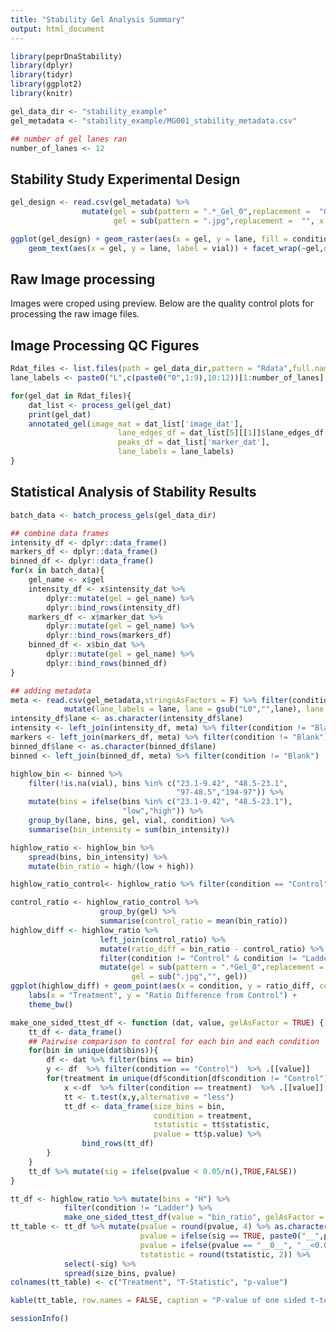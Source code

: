 ```yaml
---
title: "Stability Gel Analysis Summary"
output: html_document
---
```


```r
library(peprDnaStability)
library(dplyr)
library(tidyr)
library(ggplot2)
library(knitr)
```

<!-- 
gel_data_dir is the path to the directory the the gel image files and the Rdata files generated using the FindMarkers app
gel_metadata is the path to the file with the stability study metadata file
number_of_lanes is the number of lanes used in the gels for the study

Example images, Rdata, and metadata file is included in the directory generated by the Rmarkdown template you can remove these after changing the paths in the code chunks below.
-->

```r
gel_data_dir <- "stability_example"
gel_metadata <- "stability_example/MG001_stability_metadata.csv"

## number of gel lanes ran
number_of_lanes <- 12
```

## Stability Study Experimental Design
```r
gel_design <- read.csv(gel_metadata) %>% 
                mutate(gel = sub(pattern = ".*_Gel_0",replacement =  "Gel-", x = gel),
                       gel = sub(pattern = ".jpg",replacement =  "", x = gel))

```

```r
ggplot(gel_design) + geom_raster(aes(x = gel, y = lane, fill = condition), alpha = 0.5) +
    geom_text(aes(x = gel, y = lane, label = vial)) + facet_wrap(~gel,nrow = 1, scales = "free_x") + theme_bw() + theme(axis.text.x = element_blank(), axis.title.x = element_blank(), axis.ticks.x = element_blank(), legend.position = "bottom", legend.direction = "horizontal") + labs(y = "Lane", fill = "Conditions")
```

## Raw Image processing
Images were croped using preview.  Below are the quality control plots for processing the raw image files.

## Image Processing QC Figures
```r
Rdat_files <- list.files(path = gel_data_dir,pattern = "Rdata",full.names = TRUE)
lane_labels <- paste0("L",c(paste0("0",1:9),10:12))[1:number_of_lanes]

for(gel_dat in Rdat_files){
    dat_list <- process_gel(gel_dat)
    print(gel_dat)
    annotated_gel(image_mat = dat_list['image_dat'], 
                        lane_edges_df = dat_list[5][[1]]$lane_edges_df , 
                        peaks_df = dat_list['marker_dat'], 
                        lane_labels = lane_labels)
}

```



## Statistical Analysis of Stability Results
```r
batch_data <- batch_process_gels(gel_data_dir)

## combine data frames
intensity_df <- dplyr::data_frame()
markers_df <- dplyr::data_frame()
binned_df <- dplyr::data_frame()
for(x in batch_data){
    gel_name <- x$gel
    intensity_df <- x$intensity_dat %>%
        dplyr::mutate(gel = gel_name) %>%
        dplyr::bind_rows(intensity_df)
    markers_df <- x$marker_dat %>%
        dplyr::mutate(gel = gel_name) %>%
        dplyr::bind_rows(markers_df)
    binned_df <- x$bin_dat %>%
        dplyr::mutate(gel = gel_name) %>%
        dplyr::bind_rows(binned_df)
}

## adding metadata
meta <- read.csv(gel_metadata,stringsAsFactors = F) %>% filter(condition != "Blank") %>% 
            mutate(lane_labels = lane, lane = gsub("L0","",lane), lane = gsub("L","",lane))
intensity_df$lane <- as.character(intensity_df$lane)
intensity <- left_join(intensity_df, meta) %>% filter(condition != "Blank")
markers <- left_join(markers_df, meta) %>% filter(condition != "Blank")
binned_df$lane <- as.character(binned_df$lane)
binned <- left_join(binned_df, meta) %>% filter(condition != "Blank")

highlow_bin <- binned %>%
    filter(!is.na(vial), bins %in% c("23.1-9.42", "48.5-23.1",
                                     "97-48.5","194-97")) %>%
    mutate(bins = ifelse(bins %in% c("23.1-9.42", "48.5-23.1"), 
                         "low","high")) %>% 
    group_by(lane, bins, gel, vial, condition) %>% 
    summarise(bin_intensity = sum(bin_intensity))

highlow_ratio <- highlow_bin %>% 
    spread(bins, bin_intensity) %>% 
    mutate(bin_ratio = high/(low + high))

highlow_ratio_control<- highlow_ratio %>% filter(condition == "Control")
```

```r
control_ratio <- highlow_ratio_control %>% 
                    group_by(gel) %>% 
                    summarise(control_ratio = mean(bin_ratio))
highlow_diff <- highlow_ratio %>% 
                    left_join(control_ratio) %>% 
                    mutate(ratio_diff = bin_ratio - control_ratio) %>% 
                    filter(condition != "Control" & condition != "Ladder") %>% 
                    mutate(gel = sub(pattern = ".*Gel_0",replacement = "", x = gel),
                           gel = sub(".jpg","", gel))
ggplot(highlow_diff) + geom_point(aes(x = condition, y = ratio_diff, color = gel)) + 
    labs(x = "Treatment", y = "Ratio Difference from Control") + 
    theme_bw()
```

```r
make_one_sided_ttest_df <- function (dat, value, gelAsFactor = TRUE) {
    tt_df <- data_frame()
    ## Pairwise comparison to control for each bin and each condition
    for(bin in unique(dat$bins)){
        df <- dat %>% filter(bins == bin)
        y <- df  %>% filter(condition == "Control")  %>% .[[value]]
        for(treatment in unique(df$condition[df$condition != "Control"])){
            x <-df  %>% filter(condition == treatment)  %>% .[[value]]
            tt <- t.test(x,y,alternative = "less")
            tt_df <- data_frame(size_bins = bin,
                                condition = treatment,
                                tstatistic = tt$statistic,
                                pvalue = tt$p.value) %>% 
                bind_rows(tt_df)
        }
    }
    tt_df %>% mutate(sig = ifelse(pvalue < 0.05/n(),TRUE,FALSE))
}
```


```r
tt_df <- highlow_ratio %>% mutate(bins = "H") %>% 
            filter(condition != "Ladder") %>% 
            make_one_sided_ttest_df(value = "bin_ratio", gelAsFactor = FALSE)
tt_table <- tt_df %>% mutate(pvalue = round(pvalue, 4) %>% as.character(),
                             pvalue = ifelse(sig == TRUE, paste0("__",pvalue,"__"),pvalue),
                             pvalue = ifelse(pvalue == "__0__", "__<0.0000__", pvalue),
                             tstatistic = round(tstatistic, 2)) %>% 
            select(-sig) %>% 
            spread(size_bins, pvalue)
colnames(tt_table) <- c("Treatment", "T-Statistic", "p-value") 

kable(tt_table, row.names = FALSE, caption = "P-value of one sided t-tests comparing proprotion of DNA in high and low molecular weight bins between treatment and control. Significant p-values (alpha = 0.0125) are indicated in bold.")
```


```r
sessionInfo()
```


